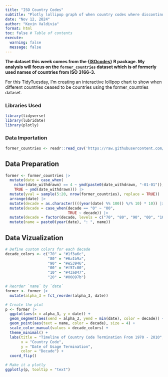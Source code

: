 ```yaml
---
title: "ISO Country Codes"
subtitle: "Plotly lollipop graph of when country codes where discontinued"
date: "Nov 12, 2024"
author: "Kevin Valdivia"
format: html
toc: false # Table of contents
execute: 
  warning: false
  message: false
---
```


**The dataset this week comes from the {[ISOcodes](https://cran.r-project.org/web/packages/ISOcodes/index.html)} R package. My analysis will focus on the `former_countries` dataset which is of formerly used names of countries from ISO 3166-3.**

For this TidyTuesday, I’m creating an interactive lollipop chart to show when different countries ceased to be countries using the former_countries dataset.

### Libraries Used

```r
library(tidyverse)
library(lubridate)
library(plotly)
```

### Data Importation

```r
former_countries <- readr::read_csv('https://raw.githubusercontent.com/rfordatascience/tidytuesday/master/data/2024/2024-11-12/former_countries.csv')
```

## Data Preparation

```r
former <- former_countries |> 
  mutate(date = case_when(
    nchar(date_withdrawn) == 4 ~ ymd(paste0(date_withdrawn, "-01-01")),
    TRUE ~ ymd(date_withdrawn))) |> 
  mutate(yval = sample(5:20, nrow(former_countries), replace = TRUE)) |> 
  arrange(date) |> 
  mutate(decade = as.character((((year(date) %% 100)) %/% 10) * 10)) |> 
  mutate(decade = case_when(decade == "0" ~ "00",
                            TRUE ~ decade)) |> 
  mutate(decade = factor(decade, levels = c("70", "80", "90", "00", "10", "20"))) |> 
  mutate(name = paste0(year(date), ": ", name))

```

## Data Vizualization

```r
# Define custom colors for each decade
decade_colors <- c("70" = "#1f3a6c", 
                   "80" = "#6a1b9a", 
                   "90" = "#e53946", 
                   "00" = "#f57c00", 
                   "10" = "#43a047", 
                   "20" = "#00897b")

# Reorder `name` by `date`
former <- former |> 
  mutate(alpha_3 = fct_reorder(alpha_3, date))

# Create the plot
p <- former |> 
  ggplot(aes(x = alpha_3, y = date)) +
  geom_segment(aes(xend = alpha_3, yend = min(date), color = decade)) +
  geom_point(aes(text = name, color = decade), size = 4) +
  scale_color_manual(values = decade_colors) +
  theme_minimal() +
  labs(title = "Timeline of Country Code Termination From 1970 - 2010", 
       x = "Country Code", 
       y = "Date of Usage Termination",
       color = "Decade") +
  coord_flip()

# Make it a plotly
ggplotly(p, tooltip = "text")

```
